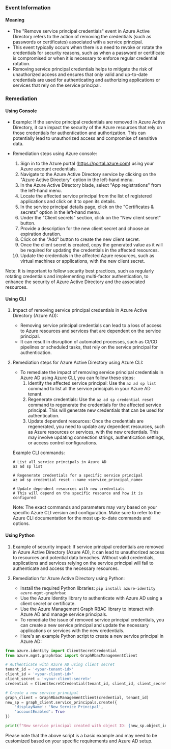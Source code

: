 
### Event Information

#### Meaning

- The "Remove service principal credentials" event in Azure Active Directory refers to the action of removing the credentials (such as passwords or certificates) associated with a service principal.
- This event typically occurs when there is a need to revoke or rotate the credentials for security reasons, such as when a password or certificate is compromised or when it is necessary to enforce regular credential rotation.
- Removing service principal credentials helps to mitigate the risk of unauthorized access and ensures that only valid and up-to-date credentials are used for authenticating and authorizing applications or services that rely on the service principal.

### Remediation

#### Using Console

- Example: If the service principal credentials are removed in Azure Active Directory, it can impact the security of the Azure resources that rely on those credentials for authentication and authorization. This can potentially lead to unauthorized access and compromise of sensitive data.

- Remediation steps using Azure console:
  1. Sign in to the Azure portal (https://portal.azure.com) using your Azure account credentials.
  2. Navigate to the Azure Active Directory service by clicking on the "Azure Active Directory" option in the left-hand menu.
  3. In the Azure Active Directory blade, select "App registrations" from the left-hand menu.
  4. Locate the affected service principal from the list of registered applications and click on it to open its details.
  5. In the service principal details page, click on the "Certificates & secrets" option in the left-hand menu.
  6. Under the "Client secrets" section, click on the "New client secret" button.
  7. Provide a description for the new client secret and choose an expiration duration.
  8. Click on the "Add" button to create the new client secret.
  9. Once the client secret is created, copy the generated value as it will be required for updating the credentials in the affected resources.
  10. Update the credentials in the affected Azure resources, such as virtual machines or applications, with the new client secret.

Note: It is important to follow security best practices, such as regularly rotating credentials and implementing multi-factor authentication, to enhance the security of Azure Active Directory and the associated resources.

#### Using CLI

1. Impact of removing service principal credentials in Azure Active Directory (Azure AD):
   - Removing service principal credentials can lead to a loss of access to Azure resources and services that are dependent on the service principal.
   - It can result in disruption of automated processes, such as CI/CD pipelines or scheduled tasks, that rely on the service principal for authentication.

2. Remediation steps for Azure Active Directory using Azure CLI:
   - To remediate the impact of removing service principal credentials in Azure AD using Azure CLI, you can follow these steps:
     1. Identify the affected service principal: Use the `az ad sp list` command to list all the service principals in your Azure AD tenant.
     2. Regenerate credentials: Use the `az ad sp credential reset` command to regenerate the credentials for the affected service principal. This will generate new credentials that can be used for authentication.
     3. Update dependent resources: Once the credentials are regenerated, you need to update any dependent resources, such as Azure resources or services, with the new credentials. This may involve updating connection strings, authentication settings, or access control configurations.

   Example CLI commands:
   ```
   # List all service principals in Azure AD
   az ad sp list

   # Regenerate credentials for a specific service principal
   az ad sp credential reset --name <service_principal_name>

   # Update dependent resources with new credentials
   # This will depend on the specific resource and how it is configured
   ```

   Note: The exact commands and parameters may vary based on your specific Azure CLI version and configuration. Make sure to refer to the Azure CLI documentation for the most up-to-date commands and options.

#### Using Python

1. Example of security impact: If service principal credentials are removed in Azure Active Directory (Azure AD), it can lead to unauthorized access to resources and potential data breaches. Without valid credentials, applications and services relying on the service principal will fail to authenticate and access the necessary resources.

2. Remediation for Azure Active Directory using Python:
   - Install the required Python libraries: `pip install azure-identity azure-mgmt-graphrbac`
   - Use the Azure Identity library to authenticate with Azure AD using a client secret or certificate.
   - Use the Azure Management Graph RBAC library to interact with Azure AD and manage service principals.
   - To remediate the issue of removed service principal credentials, you can create a new service principal and update the necessary applications or services with the new credentials.
   - Here's an example Python script to create a new service principal in Azure AD:

```python
from azure.identity import ClientSecretCredential
from azure.mgmt.graphrbac import GraphRbacManagementClient

# Authenticate with Azure AD using client secret
tenant_id = '<your-tenant-id>'
client_id = '<your-client-id>'
client_secret = '<your-client-secret>'
credential = ClientSecretCredential(tenant_id, client_id, client_secret)

# Create a new service principal
graph_client = GraphRbacManagementClient(credential, tenant_id)
new_sp = graph_client.service_principals.create({
    'displayName': 'New Service Principal',
    'accountEnabled': True
})

print(f"New service principal created with object ID: {new_sp.object_id}")
```

Please note that the above script is a basic example and may need to be customized based on your specific requirements and Azure AD setup.

